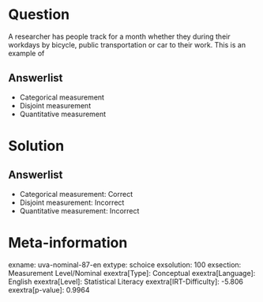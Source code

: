 Question
========

A researcher has people track for a month whether they during their workdays by bicycle, public transportation or car to their work. This is an example of

Answerlist
----------

* Categorical measurement
* Disjoint measurement
* Quantitative measurement

Solution
========

Answerlist
----------

* Categorical measurement: Correct
* Disjoint measurement: Incorrect
* Quantitative measurement: Incorrect

Meta-information
================
exname: uva-nominal-87-en
extype: schoice
exsolution: 100
exsection: Measurement Level/Nominal
exextra[Type]: Conceptual
exextra[Language]: English
exextra[Level]: Statistical Literacy
exextra[IRT-Difficulty]: -5.806
exextra[p-value]: 0.9964
